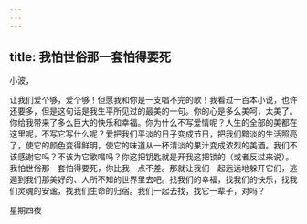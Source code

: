 ```yaml
---
---
---
```

title: 我怕世俗那一套怕得要死
---

小波，

让我们爱个够，爱个够！但愿我和你是一支唱不完的歌！我看过一百本小说，也许还要多，但是这句话是我生平所见过的最美的一句。你的心是多么美呵，太美了。你给我带来了多么巨大的快乐和幸福。你为什么不写爱情呢？人生的全部的美都在这里呢，不写它写什么呢？爱把我们平淡的日子变成节日，把我们黯淡的生活照亮了，使它的颜色变得鲜明，使它的味道从一杯清淡的果汁变成浓烈的美酒。我们不该感谢它吗？不该为它歌唱吗？你这把钥匙就是开我这把锁的（或者反过来说）。我怕世俗那一套怕得要死，你比我一点不差。那就让我们一起远远地躲开它们，逃遁到我们那美好的、人所不知的世界里去吧。找我们的幸福，找我们的快乐，找我们灵魂的安谧，找我们生命的归宿。我们一起去找，找它一辈子，对吗？

星期四夜
